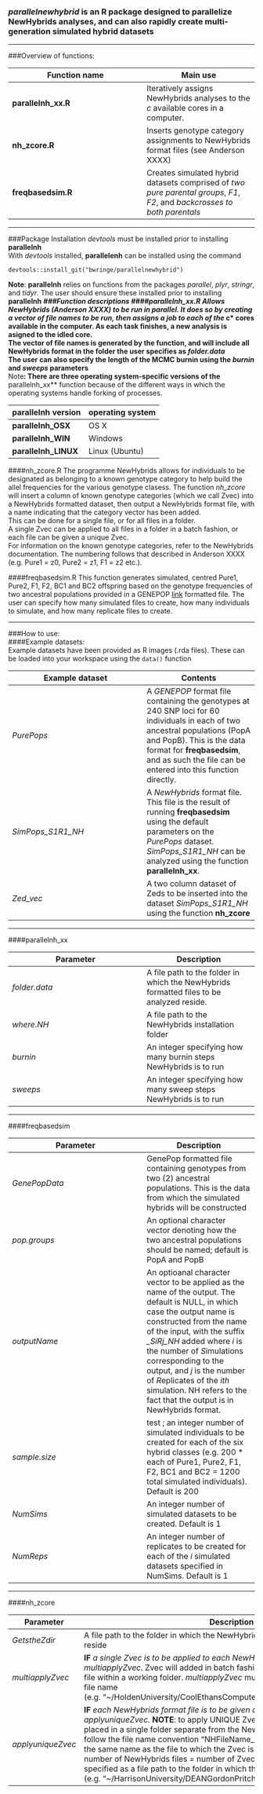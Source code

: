 ### ***parallelnewhybrid*** is an R package designed to parallelize NewHybrids analyses, and can also rapidly create multi-generation simulated hybrid datasets
***



###Overview of functions: 

**Function name**|**Main use**
------------|----------
**parallelnh_xx.R**| Iteratively assigns NewHybrids analyses to the *c* available cores in a computer.
**nh_zcore.R**| Inserts genotype category assignments to NewHybrids format files (see Anderson XXXX)
**freqbasedsim.R**| Creates simulated hybrid datasets comprised of *two pure parental groups*, *F1*, *F2*, and *backcrosses to both parentals*
***
###Package Installation
*devtools* must be installed prior to installing **parallelnh**  
With *devtools* installed, **parallelenh** can be installed using the command
```
devtools::install_git("bwringe/parallelnewhybrid")
```
**Note**: **parallelnh** relies on functions from the packages *parallel*, *plyr*, *stringr*, and *tidyr*. The user should ensure these installed prior to installing **parallelnh**
***
###Function descriptions
####parallelnh_xx.R
Allows NewHybrids (Anderson XXXX) to be run in parallel. It does so by creating a vector of file names to be run, then assigns a job to each of the *c* cores available in the computer. As each task finishes, a new analysis is asigned to the idled core.  
The vector of file names is generated by the function, and will include all NewHybrids format in the folder the user specifies as *folder.data*  
The user can also specify the length of the MCMC burnin using the *burnin* and *sweeps* parameters  
**Note**: There are three operating system-specific versions of the **parallelnh_xx** function because of the different ways in which the operating systems handle forking of processes.  

**parallelnh version**|**operating system**
------------|----------
**parallelnh_OSX** | OS X
**parallelnh_WIN** | Windows
**parallelnh_LINUX** | Linux (Ubuntu)

####nh_zcore.R
The programme NewHybrids allows for individuals to be designated as belonging to a known genotype category to help build the allel frequencies for the various genotype clasess. The function *nh_zcore* will insert a column of known genotype categories (which we call Zvec) into a NewHybrids formatted dataset, then output a NewHybrids format file, with a name indicating that the category vector has been added.  
This can be done for a single file, or for all files in a folder.  
A single Zvec can be applied to all files in a folder in a batch fashion, or each file can be given a unique Zvec.  
For information on the known genotype categories, refer to the NewHybrids documentation. The numbering follows that described in Anderson XXXX (e.g. Pure1 = z0, Pure2 = z1, F1 = z2 etc.).  

####freqbasedsim.R
This function generates simulated, centred Pure1, Pure2, F1, F2, BC1 and BC2 offspring based on the genotype frequencies of two ancestral populations provided in a GENEPOP [link](http://genepop.curtin.edu.au/) formatted file. The user can specify how many simulated files to create, how many individuals to simulate, and how many replicate files to create.  

***  

###How to use:  
####Example datasets:  
Example datasets have been provided as R images (.rda files). These can be loaded into your workspace using the ``data()`` function  

**Example dataset** | **Contents**  
------------|----------  
*PurePops* | A *GENEPOP* format file containing the genotypes at 240 SNP loci for 60 individuals in each of two ancestral populations (PopA and PopB). This is the data format for **freqbasedsim**, and as such the file can be entered into this function directly.
*SimPops\_S1R1_NH* | A *NewHybrids* format file. This file is the result of running **freqbasedsim** using the default parameters on the *PurePops* dataset. *SimPops\_S1R1_NH* can be analyzed using the function **parallelnh_xx**.
*Zed\_vec* | A two column dataset of Zeds to be inserted into the dataset *SimPops\_S1R1_NH* using the function **nh_zcore**

***  
####parallelnh_xx  

**Parameter** | **Description**
------------|----------  
*folder.data*| A file path to the folder in which the NewHybrids formatted files to be analyzed reside.   
*where.NH* | A file path to the NewHybrids installation folder
*burnin* | An integer specifying how many burnin steps NewHybrids is to run
*sweeps* | An integer specifying how many sweep steps NewHybrids is to run  

***  

####freqbasedsim  

**Parameter** | **Description**
------------|----------  
*GenePopData*| GenePop formatted file containing genotypes from two (2) ancestral populations. This is the data from which the simulated hybrids will be constructed  
*pop.groups*|An optional character vector denoting how the two ancestral populations should be named; default is PopA and PopB
*outputName*|An optioanal character vector to be applied as the name of the output. The default is NULL, in which case the output name is constructed from the name of the input, with the suffix *\_SiRj_NH* added where *i* is the number of *S*imulations corresponding to the output, and *j* is the number of *R*eplicates of the *ith* simulation. NH refers to the fact that the output is in NewHybrids format.  
*sample.size*|test ; an integer number of simulated individuals to be created for each of the six hybrid classes (e.g. 200 * each of Pure1, Pure2, F1, F2, BC1 and BC2 = 1200 total simulated individuals). Default is 200  
*NumSims*|An integer number of simulated datasets to be created. Default is 1  
*NumReps*|An integer number of replicates to be created for each of the *i* simulated datasets specified in NumSims. Default is 1  

***  

####nh_zcore  


**Parameter** | **Description**
------------|----------  
*GetstheZdir*| A file path to the folder in which the NewHybrids formatted files to be appended reside
*multiapplyZvec*| **IF** *a single Zvec is to be applied to each NewHybrids format file*, use *multiapplyZvec*. Zvec will added in batch fashion to every NewHybrids format file within a working folder. *multiapplyZvec* must be specified as a file path + file name (e.g. "~/HoldenUniversity/CoolEthansComputer/HairDolls/Zvexxx.csv")
*applyuniqueZvec*| **IF** *each NewHybrids format file is to be given a UNIQUE vector of Zvecs* use *applyuniqueZvec*. **NOTE**: to apply UNIQUE Zvecs, the Zvec files must all be placed in a single folder separate from the NewHybrids files *AND* they MUST follow the file name convention "NHFileName_Zvec.csv" where NHFileName is the same name as the file to which the Zvec is to be applied. Consequently, the number of NewHybrids files = number of Zvec files. *applyuniqueZvec* must be specified as a file path to the folder in which the Zvec files reside (e.g. "~/HarrisonUniversity/DEANGordonPritchard/LettersOfRecommendation/")  



